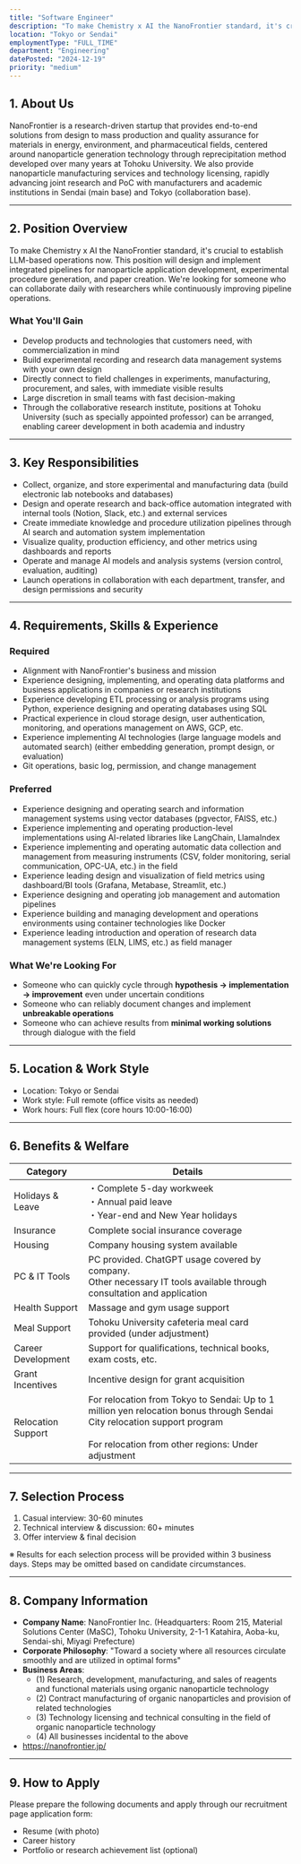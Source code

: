 ```yaml
---
title: "Software Engineer"
description: "To make Chemistry x AI the NanoFrontier standard, it's crucial to establish LLM-based operations now. This position will design and implement integrated pipelines for nanoparticle application development, experimental procedure generation, and paper creation."
location: "Tokyo or Sendai"
employmentType: "FULL_TIME"
department: "Engineering"
datePosted: "2024-12-19"
priority: "medium"
---
```


## 1. About Us

NanoFrontier is a research-driven startup that provides end-to-end solutions from design to mass production and quality assurance for materials in energy, environment, and pharmaceutical fields, centered around nanoparticle generation technology through reprecipitation method developed over many years at Tohoku University. We also provide nanoparticle manufacturing services and technology licensing, rapidly advancing joint research and PoC with manufacturers and academic institutions in Sendai (main base) and Tokyo (collaboration base).

---

## 2. Position Overview

To make Chemistry x AI the NanoFrontier standard, it's crucial to establish LLM-based operations now. This position will design and implement integrated pipelines for nanoparticle application development, experimental procedure generation, and paper creation. We're looking for someone who can collaborate daily with researchers while continuously improving pipeline operations.

### What You'll Gain

- Develop products and technologies that customers need, with commercialization in mind
- Build experimental recording and research data management systems with your own design
- Directly connect to field challenges in experiments, manufacturing, procurement, and sales, with immediate visible results
- Large discretion in small teams with fast decision-making
- Through the collaborative research institute, positions at Tohoku University (such as specially appointed professor) can be arranged, enabling career development in both academia and industry

---

## 3. Key Responsibilities

- Collect, organize, and store experimental and manufacturing data (build electronic lab notebooks and databases)
- Design and operate research and back-office automation integrated with internal tools (Notion, Slack, etc.) and external services
- Create immediate knowledge and procedure utilization pipelines through AI search and automation system implementation
- Visualize quality, production efficiency, and other metrics using dashboards and reports
- Operate and manage AI models and analysis systems (version control, evaluation, auditing)
- Launch operations in collaboration with each department, transfer, and design permissions and security

---

## 4. Requirements, Skills & Experience

### Required

- Alignment with NanoFrontier's business and mission
- Experience designing, implementing, and operating data platforms and business applications in companies or research institutions
- Experience developing ETL processing or analysis programs using Python, experience designing and operating databases using SQL
- Practical experience in cloud storage design, user authentication, monitoring, and operations management on AWS, GCP, etc.
- Experience implementing AI technologies (large language models and automated search) (either embedding generation, prompt design, or evaluation)
- Git operations, basic log, permission, and change management

### Preferred

- Experience designing and operating search and information management systems using vector databases (pgvector, FAISS, etc.)
- Experience implementing and operating production-level implementations using AI-related libraries like LangChain, LlamaIndex
- Experience implementing and operating automatic data collection and management from measuring instruments (CSV, folder monitoring, serial communication, OPC-UA, etc.) in the field
- Experience leading design and visualization of field metrics using dashboard/BI tools (Grafana, Metabase, Streamlit, etc.)
- Experience designing and operating job management and automation pipelines
- Experience building and managing development and operations environments using container technologies like Docker
- Experience leading introduction and operation of research data management systems (ELN, LIMS, etc.) as field manager

### What We're Looking For

- Someone who can quickly cycle through **hypothesis → implementation → improvement** even under uncertain conditions
- Someone who can reliably document changes and implement **unbreakable operations**
- Someone who can achieve results from **minimal working solutions** through dialogue with the field

---

## 5. Location & Work Style

- Location: Tokyo or Sendai
- Work style: Full remote (office visits as needed)
- Work hours: Full flex (core hours 10:00-16:00)

---

## 6. Benefits & Welfare

| Category | Details |
| --- | --- |
| Holidays & Leave | ・Complete 5-day workweek<br/>・Annual paid leave<br/>・Year-end and New Year holidays |
| Insurance | Complete social insurance coverage |
| Housing | Company housing system available |
| PC & IT Tools | PC provided. ChatGPT usage covered by company.<br/>Other necessary IT tools available through consultation and application |
| Health Support | Massage and gym usage support |
| Meal Support | Tohoku University cafeteria meal card provided (under adjustment) |
| Career Development | Support for qualifications, technical books, exam costs, etc. |
| Grant Incentives | Incentive design for grant acquisition |
| Relocation Support | For relocation from Tokyo to Sendai: Up to 1 million yen relocation bonus through Sendai City relocation support program<br/><br/>For relocation from other regions: Under adjustment |

---

## 7. Selection Process

1. Casual interview: 30-60 minutes
2. Technical interview & discussion: 60+ minutes
3. Offer interview & final decision

※ Results for each selection process will be provided within 3 business days. Steps may be omitted based on candidate circumstances.

---

## 8. Company Information

- **Company Name**: NanoFrontier Inc. (Headquarters: Room 215, Material Solutions Center (MaSC), Tohoku University, 2-1-1 Katahira, Aoba-ku, Sendai-shi, Miyagi Prefecture)
- **Corporate Philosophy**: "Toward a society where all resources circulate smoothly and are utilized in optimal forms"
- **Business Areas**: 
  - (1) Research, development, manufacturing, and sales of reagents and functional materials using organic nanoparticle technology
  - (2) Contract manufacturing of organic nanoparticles and provision of related technologies
  - (3) Technology licensing and technical consulting in the field of organic nanoparticle technology
  - (4) All businesses incidental to the above
- https://nanofrontier.jp/

---

## 9. How to Apply

Please prepare the following documents and apply through our recruitment page application form:

- Resume (with photo)
- Career history
- Portfolio or research achievement list (optional)


